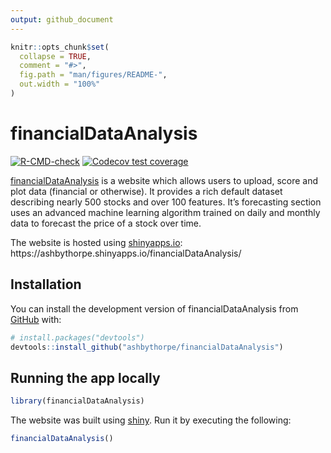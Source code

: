 ```yaml
---
output: github_document
---
```


<!-- README.md is generated from README.Rmd. Please edit that file -->

```r
knitr::opts_chunk$set(
  collapse = TRUE,
  comment = "#>",
  fig.path = "man/figures/README-",
  out.width = "100%"
)
```

# financialDataAnalysis

<!-- badges: start -->
  [![R-CMD-check](https://github.com/ashbythorpe/financialDataAnalysis/actions/workflows/R-CMD-check.yaml/badge.svg)](https://github.com/ashbythorpe/financialDataAnalysis/actions/workflows/R-CMD-check.yaml)
[![Codecov test coverage](https://codecov.io/gh/ashbythorpe/financialDataAnalysis/branch/master/graph/badge.svg)](https://app.codecov.io/gh/ashbythorpe/financialDataAnalysis?branch=master)
<!-- badges: end -->

[financialDataAnalysis](https://ashbythorpe.shinyapps.io/financialDataAnalysis/) is a website which allows users to upload, score and plot data (financial or otherwise). It provides a rich default dataset describing nearly 500 stocks and over 100 features. It's forecasting section uses an advanced machine learning algorithm trained on daily and monthly data to forecast the price of a stock over time.

The website is hosted using [shinyapps.io](https://www.shinyapps.io/):
https://ashbythorpe.shinyapps.io/financialDataAnalysis/

## Installation

You can install the development version of financialDataAnalysis from [GitHub](https://github.com/) with:

``` r
# install.packages("devtools")
devtools::install_github("ashbythorpe/financialDataAnalysis")
```

## Running the app locally

```r
library(financialDataAnalysis)
```

The website was built using [shiny](https://shiny.rstudio.com/). Run it by executing the following:
```r
financialDataAnalysis()
```

